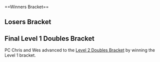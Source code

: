 {{DISPLAYTITLE:MLG New York Playoffs 2006: Level 1 Doubles Bracket}}{{SetGame|melee}}
{{tabs static
|name1=Overview
|link1=MLG/2006/New York Playoffs
|name2=Level 1 Singles Bracket
|link2=MLG/2006/New York Playoffs/Level 1 Singles Bracket
|name3=Level 2 Singles Bracket
|link3=MLG/2006/New York Playoffs/Level 2 Singles Bracket
|name4=Level 1 Doubles Bracket
|link4=MLG/2006/New York Playoffs/Level 1 Doubles Bracket
|name5=Level 2 Doubles Bracket
|link5=MLG/2006/New York Playoffs/Level 2 Doubles Bracket
|This=4
}}<br/>
==Winners Bracket==
{{8DEDoublesWBracketA
<!-- ROUND 1 -->
|r1m1t1p1=Eddie |r1m1t1p1flag=us
|r1m1t1p2=HugS |r1m1t1p2flag=us |r1m1t1score=3
|r1m1t2p1=Rafa |r1m1t2p1flag=
|r1m1t2p2=Dire |r1m1t2p2flag= |r1m1t2score=1
|r1m1win=1

|r1m2t1p1=Kaiser |r1m2t1p1flag=
|r1m2t1p2=Chinesah |r1m2t1p2flag=us |r1m2t1score=3
|r1m2t2p1=Tope |r1m2t2p1flag=us
|r1m2t2p2=Inui |r1m2t2p2flag= |r1m2t2score=0
|r1m2win=1

|r1m3t1p1=Tink |r1m3t1p1flag=us
|r1m3t1p2=IK_GHOST |r1m3t1p2flag=us |r1m3t1score=3
|r1m3t2p1=KillaOR |r1m3t2p1flag=us
|r1m3t2p2=Cort |r1m3t2p2flag=us |r1m3t2score=0
|r1m3win=1

|r1m4t1p1=Tetra |r1m4t1p1flag=
|r1m4t1p2=Alezandro_P |r1m4t1p2flag= |r1m4t1score=1
|r1m4t2p1=PC Chris |r1m4t2p1flag=us
|r1m4t2p2=Wes |r1m4t2p2flag=us |r1m4t2score=3
|r1m4win=2

<!-- ROUND 2 -->
|r2m1t1p1=Eddie |r2m1t1p1flag=us
|r2m1t1p2=HugS |r2m1t1p2flag=us |r2m1t1score=3
|r2m1t2p1=Kaiser |r2m1t2p1flag=
|r2m1t2p2=Chinesah |r2m1t2p2flag=us |r2m1t2score=0
|r2m1win=1

|r2m2t1p1=Tink |r2m2t1p1flag=us
|r2m2t1p2=IK_GHOST |r2m2t1p2flag=us |r2m2t1score=0
|r2m2t2p1=PC Chris |r2m2t2p1flag=us
|r2m2t2p2=Wes |r2m2t2p2flag=us |r2m2t2score=3
|r2m2win=2
}}

==Losers Bracket==
{{8DEDoublesLBracketA

<!-- ROUND 1 -->
|l1m1t1p1=Rafa |l1m1t1p1flag=
|l1m1t1p2=Dire |l1m1t1p2flag= |l1m1t1score=3
|l1m1t2p1=Tope |l1m1t2p1flag=us
|l1m1t2p2=Inui |l1m1t2p2flag= |l1m1t2score=0
|l1m1win=1

|l1m2t1p1=KillaOR |l1m2t1p1flag=us
|l1m2t1p2=Cort |l1m2t1p2flag=us |l1m2t1score=0
|l1m2t2p1=Tetra |l1m2t2p1flag=
|l1m2t2p2=Alejandro_P |l1m2t2p2flag= |l1m2t2score=3
|l1m2win=2

<!-- ROUND 2 -->
|l2m1t1p1=Tink |l2m1t1p1flag=us
|l2m1t1p2=IK_GHOST |l2m1t1p2flag=us |l2m1t1score=3
|l2m1t2p1=Rafa |l2m1t2p1flag=
|l2m1t2p2=Dire |l2m1t2p2flag= |l2m1t2score=0
|l2m1win=1

|l2m2t1p1=Kaiser |l2m2t1p1flag=
|l2m2t1p2=Chinesah |l2m2t1p2flag=us |l2m2t1score=0
|l2m2t2p1=Tetra |l2m2t2p1flag=
|l2m2t2p2=Alejandro_P |l2m2t2p2flag= |l2m2t2score=3
|l2m2win=2
}}

==Final Level 1 Doubles Bracket==
PC Chris and Wes advanced to the [[MLG/2006/New York Playoffs/Level 2 Doubles Bracket|Level 2 Doubles Bracket]] by winning the Level 1 bracket.
{{DEFinalDoublesSmwBracket
|tourneylink=MLG/2006/New York Playoffs
|tourneyname=MLG New York Playoffs 2006
|l1placement=11
|r2placement=10
|r3loserplacement=9
|r3winnerplacement=
|export_score=true

<!-- FROM WINNERS -->
|r1m1t1p1=Eddie |r1m1t1p1flag=us
|r1m1t1p2=HugS |r1m1t1p2flag=us |r1m1t1score=0
|r1m1t2p1=PC Chris |r1m1t2p1flag=us
|r1m1t2p2=Wes |r1m1t2p2flag=us |r1m1t2score=3
|r1m1win=2

<!-- FROM LOSERS -->
|l1m1t1p1=Tink |l1m1t1p1flag=us
|l1m1t1p2=IK_GHOST |l1m1t1p2flag=us |l1m1t1score=3
|l1m1t2p1=Tetra |l1m1t2p1flag=
|l1m1t2p2=Alejandro_P |l1m1t2p2flag= |l1m1t2score=2
|l1m1win=1

<!-- LOSERS FINALS -->
|r2m1t1p1=Eddie |r2m1t1p1flag=us
|r2m1t1p2=HugS |r2m1t1p2flag=us |r2m1t1score=3
|r2m1t2p1=Tink |r2m1t2p1flag=us
|r2m1t2p2=IK_GHOST |r2m1t2p2flag=us |r2m1t2score=1
|r2m1win=1

<!-- GRAND FINALS -->
|r3m1t1p1=PC Chris |r3m1t1p1flag=us
|r3m1t1p2=Wes |r3m1t1p2flag=us |r3m1t1score=6
|r3m1t2p1=Eddie |r3m1t2p1flag=us
|r3m1t2p2=HugS |r3m1t2p2flag=us |r3m1t2score=3
|r3m1win=1
|r3m1details={{BracketMatchDetails|reddit=|comment=The 3-0 score from Winners Finals carried over to this set.}}
}}
